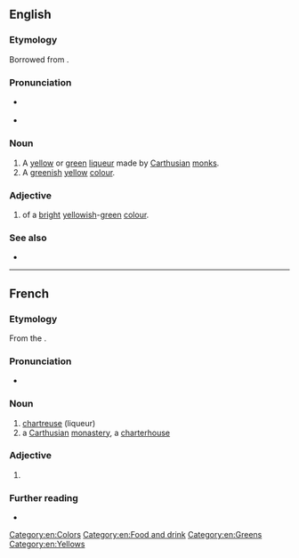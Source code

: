 ==English==

===Etymology===
Borrowed from {{bor|en|fr|chartreuse}}.

===Pronunciation===
* {{a|UK}} {{IPA|[ʃɑːˈtɹɜːz]|lang=en}}
: {{rhymes|ɜː(r)z|lang=en}}
* {{a|US}} {{IPA|[ʃɑɹˈtɹuːz]|[ʃɑɹˈtɹuːs]|lang=en}}
: {{audio|en-us-chartreuse.ogg|Audio (US)|lang=en}}
: {{rhymes|uːz|uːs|lang=en}}

===Noun===
{{en-noun|~}}

# A [[yellow]] or [[green]] [[liqueur]] made by [[Carthusian]] [[monk]]s.
# A [[green]]ish [[yellow]] [[colour]].
#: {{color panel|chartreuse (HTML)|7FFF00}}
#: {{color panel|bright chartreuse (Pantone)|B0BC4A}}

===Adjective===
{{en-adj|-}}

# of a [[bright]] [[yellow]]ish-[[green]] [[colour]].

===See also===
* {{l|en|Appendix:Colors}}

[[Category:en:Colors]]
[[Category:en:Food and drink]]
[[Category:en:Greens]]
[[Category:en:Yellows]]

----

==French==

===Etymology===
From the {{m|fr|Chartreux||Carthusian monks}}.

===Pronunciation===
* {{fr-IPA}}

===Noun===
{{fr-noun|f}}

# [[#English|chartreuse]] (liqueur)
# a [[Carthusian]] [[monastery]], a [[charterhouse]]

===Adjective===
{{head|fr|adjective form}}

# {{feminine singular of|chartreux|lang=fr}}

===Further reading===
* {{R:TLFi}}